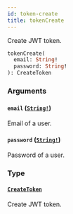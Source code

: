 ```yaml
---
id: token-create
title: tokenCreate
---
```


Create JWT token.

```graphql
tokenCreate(
  email: String!
  password: String!
): CreateToken

```

### Arguments

#### `email` ([`String!`](../../../developer/api-reference/scalars/string))

Email of a user.

#### `password` ([`String!`](../../../developer/api-reference/scalars/string))

Password of a user.

### Type

#### [`CreateToken`](../../../developer/api-reference/objects/create-token)

Create JWT token.
